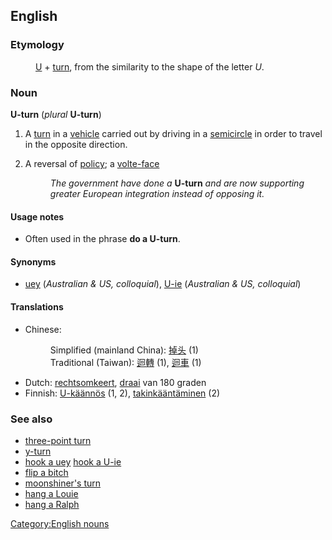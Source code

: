 ==English==

===Etymology===
:[[U]] + [[turn]], from the similarity to the shape of the letter ''U''.

===Noun===
'''U-turn''' (''plural'' '''U-turn''')

# {{literally}} A [[turn]] in a [[vehicle]] carried out by driving in a [[semicircle]] in order to travel in the opposite direction.
# {{figuratively}} A reversal of [[policy]]; a [[volte-face]]
#:''The government have done a'' '''U-turn''' ''and are now supporting greater European integration instead of opposing it.''

====Usage notes====
*Often used in the phrase '''do a U-turn'''.

====Synonyms====
*[[uey]] (''Australian & US, colloquial''), [[U-ie]] (''Australian & US, colloquial'')

====Translations====
*Chinese:
*:Simplified (mainland China): [[掉头]] (1)
*:Traditional (Taiwan): [[迴轉]] (1), [[迴車]] (1)
*Dutch: [[rechtsomkeert]], [[draai]] van 180 graden
*Finnish: [[U-käännös]] (1, 2), [[takinkääntäminen]] (2)

===See also===
*[[three-point turn]]
*[[y-turn]]
*[[hook a uey]] [[hook a U-ie]]
*[[flip a bitch]]
*[[moonshiner's turn]]
*[[hang a Louie]]
*[[hang a Ralph]]

[[Category:English nouns]]